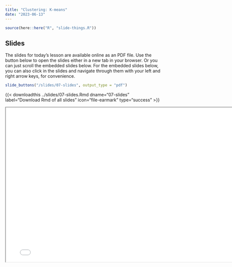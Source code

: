 ```yaml
---
title: "Clustering: K-means"
date: "2023-06-13"
---
```


```r
source(here::here("R", "slide-things.R"))
```

## Slides

The slides for today's lesson are available online as an PDF file. Use the 
button below to open the slides either in a new tab in your browser. Or you can
just scroll the embedded slides below. For the embedded slides below, you can 
also click in the slides and navigate through them with your left and right 
arrow keys, for convenience.

```r
slide_buttons("/slides/07-slides", output_type = "pdf")
```
{{\< downloadthis ../slides/07-slides.Rmd
dname="07-slides" label="Download Rmd of all slides" icon="file-earmark"
type="success" \>}}

```{=html}
<iframe width="780" height="500" src="/slides/07-slides.pdf" title="Lecture 7"></iframe>
```
